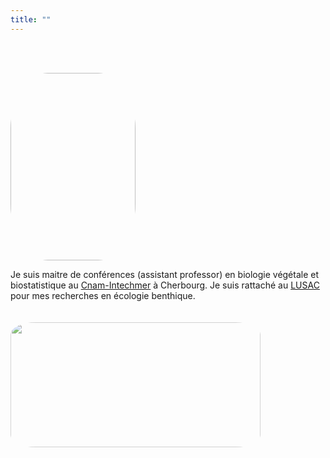 ```yaml
---
title: ""
---
```

<br>
<br>
<div class=col2>

<img src="img/portrait.png" style="height:300px;width:200px;border-radius: 30%;" class="center">

Je suis maitre de conférences (assistant professor) en biologie végétale et biostatistique au [Cnam-Intechmer](http://www.intechmer.cnam.fr/intechmer/) à Cherbourg. Je suis rattaché au [LUSAC](http://lusac.unicaen.fr) pour mes recherches en écologie benthique.
<br>
<br>
<br>
<img src="img/intechmer.jpg" style="height:200px;width:400px;border-radius: 10%;opacity: 0.7;" class="center">
</div>